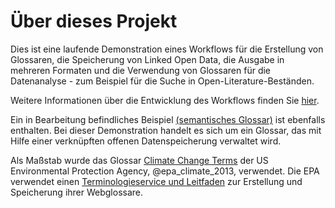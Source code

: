 # Über dieses Projekt {.unnumbered}

Dies ist eine laufende Demonstration eines Workflows für die Erstellung von Glossaren, die Speicherung von Linked Open Data, die Ausgabe in mehreren Formaten und die Verwendung von Glossaren für die Datenanalyse - zum Beispiel für die Suche in Open-Literature-Beständen.

Weitere Informationen über die Entwicklung des Workflows finden Sie [hier](https://github.com/TIBHannover/semantic-glossar).

Ein in Bearbeitung befindliches Beispiel [(semantisches Glossar)](cosite001.ipynb) ist ebenfalls enthalten. Bei dieser Demonstration handelt es sich um ein Glossar, das mit Hilfe einer verknüpften offenen Datenspeicherung verwaltet wird. 

Als Maßstab wurde das Glossar [Climate Change Terms](resources/cct.qmd) der US Environmental Protection Agency, @epa_climate_2013, verwendet. Die EPA verwendet einen [Terminologieservice und Leitfaden](https://www.epa.gov/web-policies-and-procedures/web-standard-glossaries) zur Erstellung und Speicherung ihrer Webglossare.
